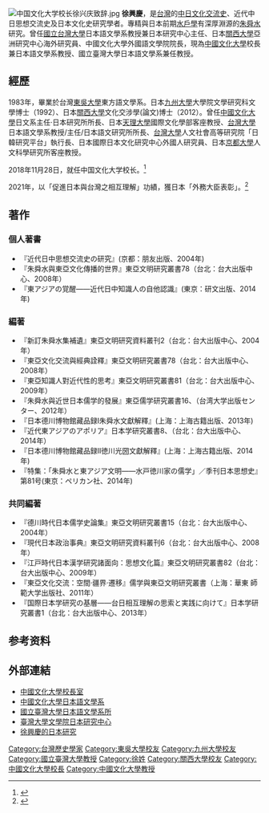 {{blpsources|time=2014-10-27T11:28:05+00:00}}
[[File:中国文化大学校长徐兴庆致辞.jpg|thumb]]
'''徐興慶'''{{BD|1956年|||}}，是[[台灣|台灣]]的[[中日文化交流史|中日文化交流史]]、近代中日思想交流史及日本文化史研究學者。專精與日本前期[[水戶學|水戶學]]有深厚淵源的[[朱舜水|朱舜水]]研究。曾任[[國立台灣大學|國立台灣大學]]日本語文學系教授兼日本研究中心主任、日本[[關西大學|關西大學]]亞洲研究中心海外研究員、中國文化大學外國語文學院院長，現為[[中國文化大學|中國文化大學]]校長兼日本語文學系教授、國立臺灣大學日本語文學系兼任教授。

==經歷==
1983年，畢業於台灣[[東吳大學|東吳大學]]東方語文學系。日本[[九州大學|九州大學]]大學院文學研究科文學博士（1992）、日本[[關西大學|關西大學]]文化交涉學(論文)博士（2012）。曾任[[中國文化大學|中國文化大學]]日文系主任‧日本研究所所長、日本[[天理大學|天理大學]]國際文化學部客座教授、[[台灣大學|台灣大學]]日本語文學系教授/主任/日本語文研究所所長、[[台灣大學|台灣大學]]人文社會高等研究院「日韓研究平台」執行長、日本國際日本文化研究中心外國人研究員、日本[[京都大學|京都大學]]人文科學研究所客座教授。

2018年11月28日，就任中国文化大学校长。<ref>{{cite news |author1=李侑珊 |title=文大新校长徐兴庆上任 强调捍卫大学自治 |url=https://www.chinatimes.com/cn/realtimenews/20181128002848-260405?chdtv |accessdate=2019-11-16 |work=旺报 |date=2018-11-28 |archive-date=2020-05-26 |archive-url=https://web.archive.org/web/20200526045848/https://www.chinatimes.com/cn/realtimenews/20181128002848-260405?chdtv |dead-url=no }}</ref>

2021年，以「促進日本與台灣之相互理解」功績，獲日本「外務大臣表彰」。<ref>{{Cite web |url=https://www.koryu.or.jp/tw/about/taipei/news/?itemid=2438&dispmid=6255 |title=存档副本 |access-date=2021-09-03 |archive-date=2021-09-09 |archive-url=https://web.archive.org/web/20210909112357/https://www.koryu.or.jp/tw/about/taipei/news/?itemid=2438&dispmid=6255 |dead-url=no }}</ref>

==著作==
===個人著書===
*『近代日中思想交流史の研究』(京都：朋友出版、2004年)
*『朱舜水與東亞文化傳播的世界』東亞文明研究叢書78（台北：台大出版中心、2008年）
*『東アジアの覚醒――近代日中知識人の自他認識』(東京：研文出版、2014年)

===編著===
*『新訂朱舜水集補遺』東亞文明研究資料叢刊2（台北：台大出版中心、2004年）
*『東亞文化交流與經典詮釋』東亞文明研究叢書78（台北：台大出版中心、2008年）
*『東亞知識人對近代性的思考』東亞文明研究叢書81（台北：台大出版中心、2009年）
*『朱舜水與近世日本儒学的發展』東亞儒学研究叢書16、（台湾大学出版センター、2012年）
*『日本德川博物館藏品録I朱舜水文獻解釋』(上海：上海古籍出版、2013年)
*『近代東アジアのアポリア』日本学研究叢書8、（台北：台大出版中心、2014年）
*『日本德川博物館藏品録Ⅱ徳川光圀文獻解釋』(上海：上海古籍出版、2014年)
*『特集：「朱舜水と東アジア文明――水戸徳川家の儒学」／季刊日本思想史』第81号(東京：ペリカン社、2014年)

===共同編著===
*『德川時代日本儒学史論集』東亞文明研究叢書15（台北：台大出版中心、2004年）
*『現代日本政治事典』東亞文明研究資料叢刊6（台北：台大出版中心、2008年）
*『江戸時代日本漢学研究諸面向：思想文化篇』東亞文明研究叢書82（台北： 台大出版中心、2009年）
*『東亞文化交流：空間‧疆界‧遷移』儒学與東亞文明研究叢書（上海：華東 師範大学出版社、2011年）
*『国際日本学研究の基層――台日相互理解の思索と実践に向けて』日本学研究叢書1（台北：台大出版中心、2013年）

== 参考资料 ==
{{reflist}}

==外部連結==
*[http://www2.pccu.edu.tw/cuab/ 中國文化大學校長室] {{Wayback|url=http://www2.pccu.edu.tw/cuab/ |date=20210713063624 }}
*[http://japanese.pccu.edu.tw 中國文化大學日本語文學系] {{Wayback|url=http://japanese.pccu.edu.tw/ |date=20220316080407 }}
*[http://www.japan.ntu.edu.tw 國立臺灣大學日本語文學系所] {{Wayback|url=http://www.japan.ntu.edu.tw/ |date=20170917070145 }}
*[http://cjs.ntu.edu.tw 臺灣大學文學院日本研究中心] {{Wayback|url=http://cjs.ntu.edu.tw/ |date=20210414014121 }}
*[http://www.japan.ntu.edu.tw/faculty_data/Shyu_Shing-Ching/ 徐興慶的日本研究] {{Wayback|url=http://www.japan.ntu.edu.tw/faculty_data/Shyu_Shing-Ching/ |date=20141027085408 }}
{{DEFAULTSORT:Hsu}}
[[Category:台灣歷史學家|Category:台灣歷史學家]]
[[Category:東吳大學校友|Category:東吳大學校友]]
[[Category:九州大學校友|Category:九州大學校友]]
[[Category:國立臺灣大學教授|Category:國立臺灣大學教授]]
[[Category:徐姓|Category:徐姓]]
[[Category:關西大學校友|Category:關西大學校友]]
[[Category:中國文化大學校長|Category:中國文化大學校長]]
[[Category:中國文化大學教授|Category:中國文化大學教授]]